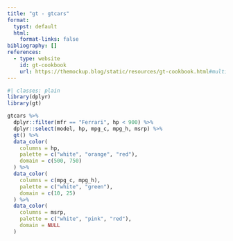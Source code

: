 ```yaml
---
title: "gt - gtcars"
format: 
  typst: default
  html:
    format-links: false
bibliography: []
references:
  - type: website
    id: gt-cookbook
    url: https://themockup.blog/static/resources/gt-cookbook.html#multiple-colors
---
```


```{=typst}
#set page(numbering: none)
```

```r
#| classes: plain
library(dplyr)
library(gt)

gtcars %>%
  dplyr::filter(mfr == "Ferrari", hp < 900) %>%
  dplyr::select(model, hp, mpg_c, mpg_h, msrp) %>%
  gt() %>%
  data_color(
    columns = hp,
    palette = c("white", "orange", "red"),
    domain = c(500, 750)
  ) %>%
  data_color(
    columns = c(mpg_c, mpg_h),
    palette = c("white", "green"),
    domain = c(10, 25)
  ) %>%
  data_color(
    columns = msrp,
    palette = c("white", "pink", "red"),
    domain = NULL
  )
```

